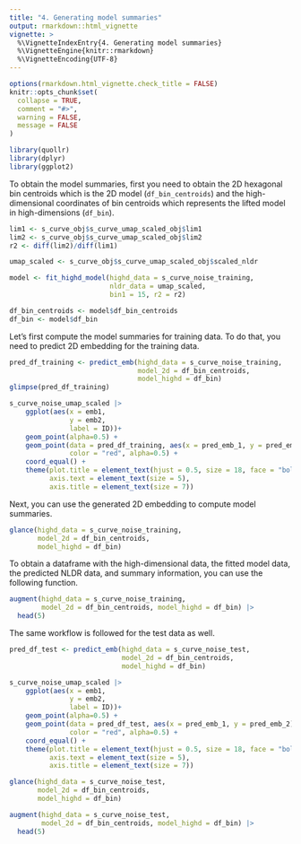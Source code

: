 ```yaml
---
title: "4. Generating model summaries"
output: rmarkdown::html_vignette
vignette: >
  %\VignetteIndexEntry{4. Generating model summaries}
  %\VignetteEngine{knitr::rmarkdown}
  %\VignetteEncoding{UTF-8}
---
```


```r
options(rmarkdown.html_vignette.check_title = FALSE)
knitr::opts_chunk$set(
  collapse = TRUE,
  comment = "#>",
  warning = FALSE, 
  message = FALSE
)
```

```r
library(quollr)
library(dplyr)
library(ggplot2)
```

To obtain the model summaries, first you need to obtain the 2D hexagonal bin centroids which is the 2D model (`df_bin_centroids`) and the high-dimensional coordinates of bin centroids which represents the lifted model in high-dimensions (`df_bin`).

```r
lim1 <- s_curve_obj$s_curve_umap_scaled_obj$lim1
lim2 <- s_curve_obj$s_curve_umap_scaled_obj$lim2
r2 <- diff(lim2)/diff(lim1)

umap_scaled <- s_curve_obj$s_curve_umap_scaled_obj$scaled_nldr

model <- fit_highd_model(highd_data = s_curve_noise_training, 
                         nldr_data = umap_scaled,
                         bin1 = 15, r2 = r2)

df_bin_centroids <- model$df_bin_centroids
df_bin <- model$df_bin
```

Let's first compute the model summaries for training data. To do that, you need to predict 2D embedding for the training data.

```r
pred_df_training <- predict_emb(highd_data = s_curve_noise_training, 
                                model_2d = df_bin_centroids, 
                                model_highd = df_bin)
glimpse(pred_df_training)
```

```r
s_curve_noise_umap_scaled |>
    ggplot(aes(x = emb1,
               y = emb2,
               label = ID))+
    geom_point(alpha=0.5) +
    geom_point(data = pred_df_training, aes(x = pred_emb_1, y = pred_emb_2), 
               color = "red", alpha=0.5) +
    coord_equal() +
    theme(plot.title = element_text(hjust = 0.5, size = 18, face = "bold"),
          axis.text = element_text(size = 5),
          axis.title = element_text(size = 7))
```

Next, you can use the generated 2D embedding to compute model summaries.

```r
glance(highd_data = s_curve_noise_training, 
       model_2d = df_bin_centroids, 
       model_highd = df_bin)
```

To obtain a dataframe with the high-dimensional data, the fitted model data, the predicted NLDR data, and summary information, you can use the following function.

```r
augment(highd_data = s_curve_noise_training, 
        model_2d = df_bin_centroids, model_highd = df_bin) |>
  head(5)
```

The same workflow is followed for the test data as well.

```r
pred_df_test <- predict_emb(highd_data = s_curve_noise_test, 
                            model_2d = df_bin_centroids, 
                            model_highd = df_bin)
```

```r
s_curve_noise_umap_scaled |>
    ggplot(aes(x = emb1,
               y = emb2,
               label = ID))+
    geom_point(alpha=0.5) +
    geom_point(data = pred_df_test, aes(x = pred_emb_1, y = pred_emb_2), 
               color = "red", alpha=0.5) +
    coord_equal() +
    theme(plot.title = element_text(hjust = 0.5, size = 18, face = "bold"),
          axis.text = element_text(size = 5),
          axis.title = element_text(size = 7))
```

```r
glance(highd_data = s_curve_noise_test, 
       model_2d = df_bin_centroids, 
       model_highd = df_bin) 
```

```r
augment(highd_data = s_curve_noise_test, 
        model_2d = df_bin_centroids, model_highd = df_bin) |>
  head(5)
```
